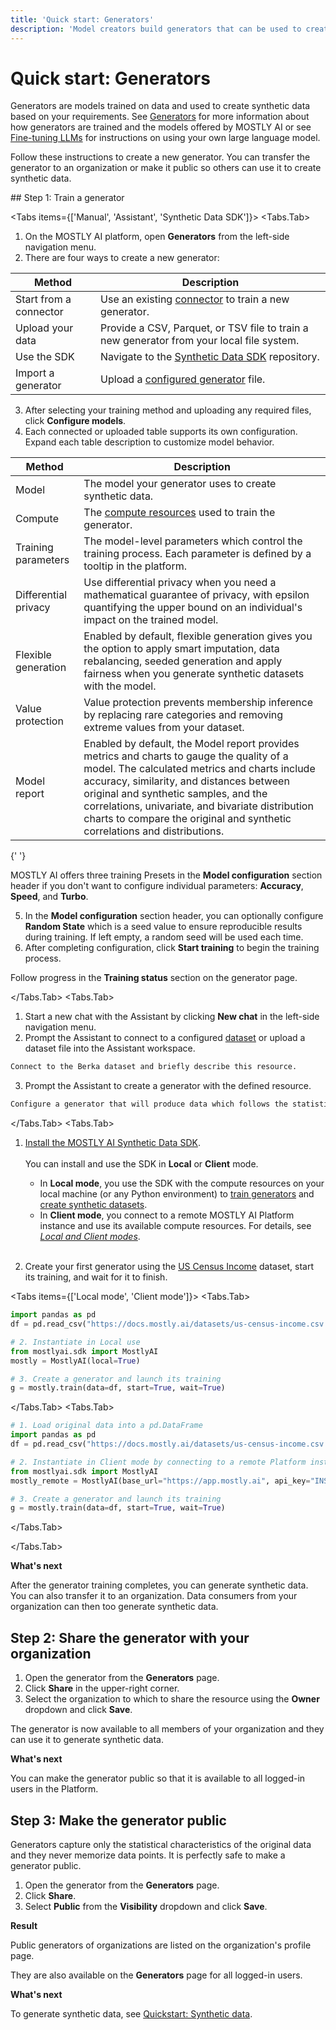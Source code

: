 ```yaml
---
title: 'Quick start: Generators'
description: 'Model creators build generators that can be used to create privacy-safe synthetic data.'
---
```



# Quick start: Generators

Generators are models trained on data and used to create synthetic data based on your requirements. See [Generators](/generators) for more information about how generators are trained and the models offered by MOSTLY AI or see [Fine-tuning LLMs](/fine-tuning-llms) for instructions on using your own large language model.

Follow these instructions to create a new generator. You can transfer the generator to an organization or make it public so others can use it to create synthetic data.

<Steps>
## Step 1: Train a generator

<Tabs items={['Manual', 'Assistant', 'Synthetic Data SDK']}>
<Tabs.Tab>

1. On the MOSTLY AI platform, open **Generators** from the left-side navigation menu.
2. There are four ways to create a new generator:

| Method                 | Description                                                                               |
| ---------------------- | ----------------------------------------------------------------------------------------- |
| Start from a connector | Use an existing [connector](/connectors) to train a new generator.                        |
| Upload your data       | Provide a CSV, Parquet, or TSV file to train a new generator from your local file system. |
| Use the SDK            | Navigate to the [Synthetic Data SDK](/python-sdk) repository.                             |
| Import a generator     | Upload a [configured generator](/generators/export-import#export-a-generator) file.       |

3. After selecting your training method and uploading any required files, click **Configure models**.
4. Each connected or uploaded table supports its own configuration. Expand each table description to customize model behavior.

| Method               | Description                                                                                                                                                                                                                                                                                                                                                       |
| -------------------- | ----------------------------------------------------------------------------------------------------------------------------------------------------------------------------------------------------------------------------------------------------------------------------------------------------------------------------------------------------------------- |
| Model                | The model your generator uses to create synthetic data.                                                                                                                                                                                                                                                                                                           |
| Compute              | The [compute resources](/administration/compute) used to train the generator.                                                                                                                                                                                                                                                                                     |
| Training parameters  | The model-level parameters which control the training process. Each parameter is defined by a tooltip in the platform.                                                                                                                                                                                                                                            |
| Differential privacy | Use differential privacy when you need a mathematical guarantee of privacy, with epsilon quantifying the upper bound on an individual's impact on the trained model.                                                                                                                                                                                              |
| Flexible generation  | Enabled by default, flexible generation gives you the option to apply smart imputation, data rebalancing, seeded generation and apply fairness when you generate synthetic datasets with the model.                                                                                                                                                               |
| Value protection     | Value protection prevents membership inference by replacing rare categories and removing extreme values from your dataset.                                                                                                                                                                                                                                        |
| Model report         | Enabled by default, the Model report provides metrics and charts to gauge the quality of a model. The calculated metrics and charts include accuracy, similarity, and distances between original and synthetic samples, and the correlations, univariate, and bivariate distribution charts to compare the original and synthetic correlations and distributions. |

{' '}

<Callout>MOSTLY AI offers three training Presets in the **Model configuration** section header if you don't want to configure individual parameters: **Accuracy**, **Speed**, and **Turbo**.</Callout>

5. In the **Model configuration** section header, you can optionally configure **Random State** which is a seed value to ensure reproducible results during training. If left empty, a random seed will be used each time.
6. After completing configuration, click **Start training** to begin the training process.

Follow progress in the **Training status** section on the generator page.

</Tabs.Tab>
<Tabs.Tab>

1. Start a new chat with the Assistant by clicking **New chat** in the left-side navigation menu.
2. Prompt the Assistant to connect to a configured [dataset](/datasets) or upload a dataset file into the Assistant workspace.

```bash
Connect to the Berka dataset and briefly describe this resource.
```

3. Prompt the Assistant to create a generator with the defined resource.

```bash
Configure a generator that will produce data which follows the statistical patterns of the least active accounts in the dataset.
```

</Tabs.Tab>
<Tabs.Tab>

1. [Install the MOSTLY AI Synthetic Data SDK](/python-sdk#installation).<br /><br />
   You can install and use the SDK in **Local** or **Client** mode.

   - In **Local mode**, you use the SDK with the compute resources on your local machine (or any Python environment) to [train generators](/generators/train) and [create synthetic datasets](/synthetic-datasets/generate).
   - In **Client mode**, you connect to a remote MOSTLY AI Platform instance and use its available compute resources.
     For details, see [_Local and Client modes_](/python-sdk#local-and-client-modes).<br /><br />

2. Create your first generator using the [US Census Income](/datasets#us-census-income-dataset) dataset, start its training, and wait for it to finish.

<Tabs items={['Local mode', 'Client mode']}>
<Tabs.Tab>

```python copy filename="python" {7} # 1. Load original data into a pd.DataFrame
import pandas as pd
df = pd.read_csv("https://docs.mostly.ai/datasets/us-census-income.csv.gz")

# 2. Instantiate in Local use
from mostlyai.sdk import MostlyAI
mostly = MostlyAI(local=True)

# 3. Create a generator and launch its training
g = mostly.train(data=df, start=True, wait=True)
```

</Tabs.Tab>
<Tabs.Tab>

```python copy filename="python" {7}
# 1. Load original data into a pd.DataFrame
import pandas as pd
df = pd.read_csv("https://docs.mostly.ai/datasets/us-census-income.csv.gz")

# 2. Instantiate in Client mode by connecting to a remote Platform instance
from mostlyai.sdk import MostlyAI
mostly_remote = MostlyAI(base_url="https://app.mostly.ai", api_key="INSERT_API_KEY")

# 3. Create a generator and launch its training
g = mostly.train(data=df, start=True, wait=True)
```

</Tabs.Tab>
</Tabs>

</Tabs.Tab>
</Tabs>

**What's next**

After the generator training completes, you can generate synthetic data. You can also transfer it to an organization. Data consumers from your organization can then too generate synthetic data.

## Step 2: Share the generator with your organization

1. Open the generator from the **Generators** page.
2. Click **Share** in the upper-right corner.
3. Select the organization to which to share the resource using the **Owner** dropdown and click **Save**.

The generator is now available to all members of your organization and they can use it to generate synthetic data.

**What's next**

You can make the generator public so that it is available to all logged-in users in the Platform.

## Step 3: Make the generator public

Generators capture only the statistical characteristics of the original data and they never memorize data points. It is perfectly safe to make a generator public.

1. Open the generator from the **Generators** page.
2. Click **Share**.
3. Select **Public** from the **Visibility** dropdown and click **Save**.

**Result**

Public generators of organizations are listed on the organization's profile page.

They are also available on the **Generators** page for all logged-in users.

**What's next**

To generate synthetic data, see [Quickstart: Synthetic data](data-consumers).

</Steps>
